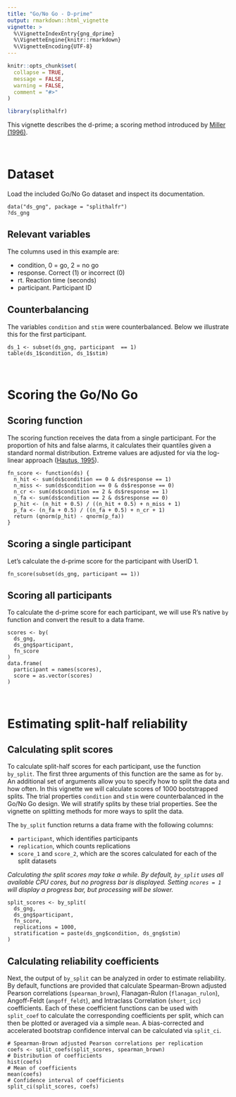 ---
title: "Go/No Go - D-prime"
output: rmarkdown::html_vignette
vignette: >
  %\VignetteIndexEntry{gng_dprime}
  %\VignetteEngine{knitr::rmarkdown}
  %\VignetteEncoding{UTF-8}
---

```{r, include = FALSE}
knitr::opts_chunk$set(
  collapse = TRUE,
  message = FALSE,
  warning = FALSE,
  comment = "#>"
)
```

```{r setup, message = FALSE, warning = FALSE}
library(splithalfr)
```

This vignette describes the d-prime; a scoring method introduced by [Miller (1996)](https://doi.org/https://doi.org/10.3758/BF03205476). 

<br />

# Dataset
Load the included Go/No Go dataset and inspect its documentation.
```
data("ds_gng", package = "splithalfr")
?ds_gng
```

## Relevant variables
The columns used in this example are:

* condition, 0 = go, 2 = no go
* response. Correct (1) or incorrect (0)
* rt. Reaction time (seconds)
* participant. Participant ID

## Counterbalancing
The variables `condition` and `stim` were counterbalanced. Below we illustrate this for the first participant.
```
ds_1 <- subset(ds_gng, participant  == 1)
table(ds_1$condition, ds_1$stim)
```

<br />


# Scoring the Go/No Go

## Scoring function
The scoring function receives the data from a single participant. For the proportion of hits and false alarms, it calculates their quantiles given a standard normal distribution. Extreme values are adjusted for via the log-linear approach ([Hautus, 1995](https://doi.org/10.3758/BF03203619)).
```
fn_score <- function(ds) {
  n_hit <- sum(ds$condition == 0 & ds$response == 1)
  n_miss <- sum(ds$condition == 0 & ds$response == 0)
  n_cr <- sum(ds$condition == 2 & ds$response == 1)
  n_fa <- sum(ds$condition == 2 & ds$response == 0)
  p_hit <- (n_hit + 0.5) / ((n_hit + 0.5) + n_miss + 1)
  p_fa <- (n_fa + 0.5) / ((n_fa + 0.5) + n_cr + 1)  
  return (qnorm(p_hit) - qnorm(p_fa))
}
```

## Scoring a single participant
Let's calculate the d-prime score for the participant with UserID 1. 
```
fn_score(subset(ds_gng, participant == 1))
```

## Scoring all participants
To calculate the d-prime score for each participant, we will use R's native `by` function and convert the result to a data frame.
```
scores <- by(
  ds_gng,
  ds_gng$participant,
  fn_score
)
data.frame(
  participant = names(scores),
  score = as.vector(scores)
)
```

<br />

# Estimating split-half reliability

## Calculating split scores
To calculate split-half scores for each participant, use the function `by_split`. The first three arguments of this function are the same as for `by`. An additional set of arguments allow you to specify how to split the data and how often. In this vignette we will calculate scores of 1000 bootstrapped splits. The trial properties `condition` and `stim` were counterbalanced in the Go/No Go design. We will stratify splits by these trial properties. See the vignette on splitting methods for more ways to split the data.

The `by_split` function returns a data frame with the following columns:

* `participant`, which identifies participants
* `replication`, which counts replications
* `score_1` and `score_2`, which are the scores calculated for each of the split datasets

*Calculating the split scores may take a while. By default, `by_split` uses all available CPU cores, but no progress bar is displayed. Setting `ncores = 1` will display a progress bar, but processing will be slower.*

```
split_scores <- by_split(
  ds_gng,
  ds_gng$participant,
  fn_score,
  replications = 1000,
  stratification = paste(ds_gng$condition, ds_gng$stim)
)
```

## Calculating reliability coefficients
Next, the output of `by_split` can be analyzed in order to estimate reliability. By default, functions are provided that calculate Spearman-Brown adjusted Pearson correlations (`spearman_brown`), Flanagan-Rulon (`flanagan_rulon`), Angoff-Feldt (`angoff_feldt`), and Intraclass Correlation (`short_icc`) coefficients. Each of these coefficient functions can be used with `split_coef` to calculate the corresponding coefficients per split, which can then be plotted or averaged via a simple `mean`. A bias-corrected and accelerated bootstrap confidence interval can be calculated via `split_ci`.

```
# Spearman-Brown adjusted Pearson correlations per replication
coefs <- split_coefs(split_scores, spearman_brown)
# Distribution of coefficients
hist(coefs)
# Mean of coefficients
mean(coefs)
# Confidence interval of coefficients
split_ci(split_scores, coefs)
```
